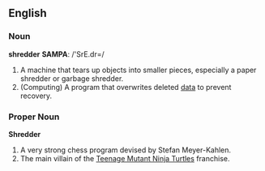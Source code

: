 ==English==

===Noun===
'''shredder'''
'''SAMPA''': /'SrE.dr=/
#A machine that tears up objects into smaller pieces, especially a paper shredder or garbage shredder.
#(Computing) A program that overwrites deleted [[data]] to prevent recovery.
===Proper Noun===
'''Shredder'''

#A very strong chess program devised by Stefan Meyer-Kahlen.
#The main villain of the [[w:Teenage Mutant Ninja Turtles|Teenage Mutant Ninja Turtles]] franchise.